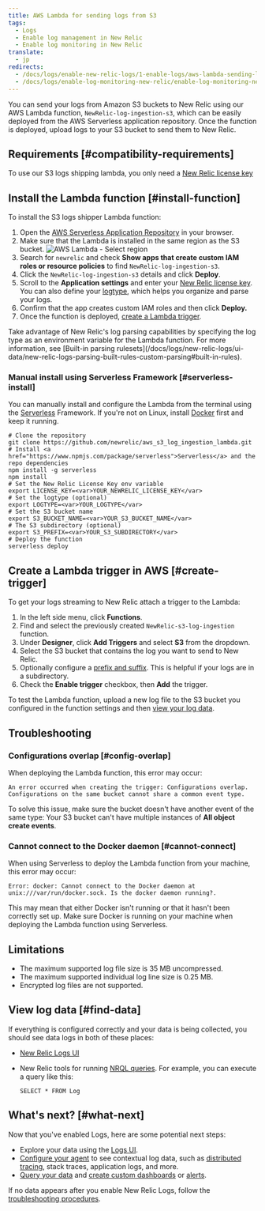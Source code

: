 ```yaml
---
title: AWS Lambda for sending logs from S3
tags:
  - Logs
  - Enable log management in New Relic
  - Enable log monitoring in New Relic
translate:
  - jp
redirects:
  - /docs/logs/enable-new-relic-logs/1-enable-logs/aws-lambda-sending-logs-s3
  - /docs/logs/enable-log-monitoring-new-relic/enable-log-monitoring-new-relic/aws-lambda-sending-logs-s3
---
```


You can send your logs from Amazon S3 buckets to New Relic using our AWS Lambda function, `NewRelic-log-ingestion-s3`, which can be easily deployed from the AWS Serverless application repository. Once the function is deployed, upload logs to your S3 bucket to send them to New Relic.

## Requirements [#compatibility-requirements]

To use our S3 logs shipping lambda, you only need a [New Relic license key](/docs/accounts/install-new-relic/account-setup/license-key)

## Install the Lambda function [#install-function]

To install the S3 logs shipper Lambda function:

1. Open the [AWS Serverless Application Repository](https://serverlessrepo.aws.amazon.com/applications) in your browser.
2. Make sure that the Lambda is installed in the same region as the S3 bucket.
   ![AWS Lambda - Select region](./images/aws-lambdaselect-region.png "AWS Lambda - Select region")
3. Search for `newrelic` and check **Show apps that create custom IAM roles or resource policies** to find `NewRelic-log-ingestion-s3`.
4. Click the `NewRelic-log-ingestion-s3` details and click **Deploy**.
5. Scroll to the **Application settings** and enter your [New Relic license key](/docs/accounts/install-new-relic/account-setup/license-key). You can also define your [logtype](https://docs.newrelic.com/docs/logs/new-relic-logs/ui-data/new-relic-logs-parsing-built-rules-custom-parsing#logtype), which helps you organize and parse your logs.
6. Confirm that the app creates custom IAM roles and then click **Deploy.**
7. Once the function is deployed, [create a Lambda trigger](#create-trigger).

<Callout variant="tip">
  Take advantage of New Relic's log parsing capabilities by specifying the log type as an environment variable for the Lambda function. For more information, see [Built-in parsing rulesets](/docs/logs/new-relic-logs/ui-data/new-relic-logs-parsing-built-rules-custom-parsing#built-in-rules).
</Callout>

### Manual install using Serverless Framework [#serverless-install]

You can manually install and configure the Lambda from the terminal using the [Serverless](https://www.npmjs.com/package/serverless) Framework. If you're not on Linux, install [Docker](https://docs.docker.com/get-docker/) first and keep it running.

```
# Clone the repository
git clone https://github.com/newrelic/aws_s3_log_ingestion_lambda.git
# Install <a href="https://www.npmjs.com/package/serverless">Serverless</a> and the repo dependencies
npm install -g serverless
npm install
# Set the New Relic License Key env variable
export LICENSE_KEY=<var>YOUR_NEWRELIC_LICENSE_KEY</var>
# Set the logtype (optional)
export LOGTYPE=<var>YOUR_LOGTYPE</var>
# Set the S3 bucket name
export S3_BUCKET_NAME=<var>YOUR_S3_BUCKET_NAME</var>
# The S3 subdirectory (optional)
export S3_PREFIX=<var>YOUR_S3_SUBDIRECTORY</var>
# Deploy the function
serverless deploy
```

## Create a Lambda trigger in AWS [#create-trigger]

To get your logs streaming to New Relic attach a trigger to the Lambda:

1. In the left side menu, click **Functions**.
2. Find and select the previously created `NewRelic-s3-log-ingestion` function.
3. Under **Designer**, click **Add Triggers** and select **S3** from the dropdown.
4. Select the S3 bucket that contains the log you want to send to New Relic.
5. Optionally configure a [prefix and suffix](https://aws.amazon.com/blogs/compute/amazon-s3-adds-prefix-and-suffix-filters-for-lambda-function-triggering/). This is helpful if your logs are in a subdirectory.
6. Check the **Enable trigger** checkbox, then **Add** the trigger.

To test the Lambda function, upload a new log file to the S3 bucket you configured in the function settings and then [view your log data](#find-data).

## Troubleshooting

### Configurations overlap [#config-overlap]

When deploying the Lambda function, this error may occur:

```
An error occurred when creating the trigger: Configurations overlap. Configurations on the same bucket cannot share a common event type.
```

To solve this issue, make sure the bucket doesn't have another event of the same type: Your S3 bucket can't have multiple instances of **All object create events**.

### Cannot connect to the Docker daemon [#cannot-connect]

When using Serverless to deploy the Lambda function from your machine, this error may occur:

```
Error: docker: Cannot connect to the Docker daemon at unix:///var/run/docker.sock. Is the docker daemon running?.
```

This may mean that either Docker isn't running or that it hasn't been correctly set up. Make sure Docker is running on your machine when deploying the Lambda function using Serverless.

## Limitations

* The maximum supported log file size is 35 MB uncompressed.
* The maximum supported individual log line size is 0.25 MB.
* Encrypted log files are not supported.

## View log data [#find-data]

If everything is configured correctly and your data is being collected, you should see data logs in both of these places:

* [New Relic Logs UI](https://one.newrelic.com/launcher/logger.log-launcher)
* New Relic tools for running [NRQL queries](/docs/chart-builder/use-chart-builder/choose-data/use-advanced-nrql-mode-specify-data). For example, you can execute a query like this:

  ```
  SELECT * FROM Log
  ```

## What's next? [#what-next]

Now that you've enabled Logs, here are some potential next steps:

* Explore your data using the [Logs UI](/docs/explore-your-data-new-relic-logs-ui).
* [Configure your agent](/docs/logs/new-relic-logs/enable-logs-context/enable-logs-context-apm-agents) to see contextual log data, such as [distributed tracing](/docs/understand-dependencies/distributed-tracing/get-started/introduction-distributed-tracing), stack traces, application logs, and more.
* [Query your data](/docs/using-new-relic/data/understand-data/query-new-relic-data) and [create custom dashboards](/docs/dashboards/new-relic-one-dashboards/get-started/introduction-new-relic-one-dashboards) or [alerts](/docs/alerts/new-relic-alerts/configuring-alert-policies/create-edit-or-find-alert-policy).

If no data appears after you enable New Relic Logs, follow the [troubleshooting procedures](/docs/logs/new-relic-logs/troubleshooting/no-data-appears-logs).

